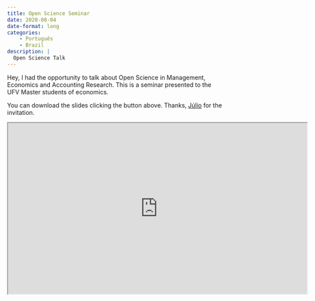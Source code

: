 ```yaml
---
title: Open Science Seminar
date: 2020-08-04
date-format: long
categories:
    - Português
    - Brazil
description: |
  Open Science Talk
---
```




Hey, I had the opportunity to talk about Open Science in Management, Economics and Accounting Research. This is a seminar presented to the UFV Master students of economics. 

You can download the slides clicking the button above. Thanks, [Júlio](http://lattes.cnpq.br/6615352108576627) for the invitation.


<iframe width="700" height="400" src="https://www.youtube.com/embed/6LhOVcg5tSU"></iframe>



